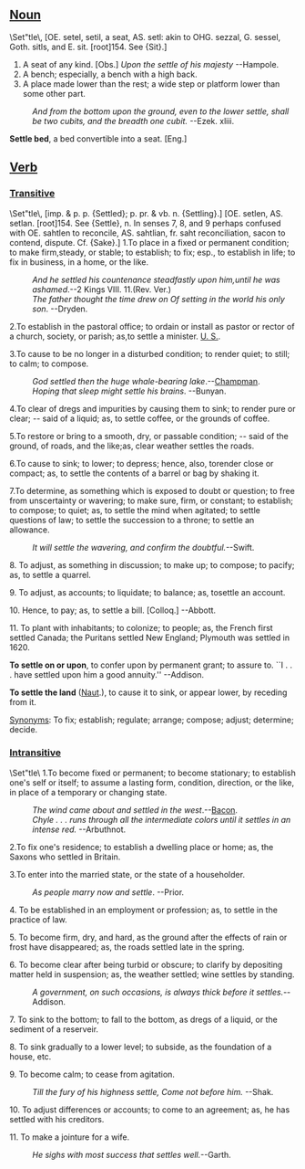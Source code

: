 {{rfc}}
==[[Noun]]==
<nowiki>\Set"tle\</nowiki>, [OE. setel, setil, a seat, AS. setl: akin
to OHG. sezzal, G. sessel, Goth. sitls, and E. sit.
[root]154. See {Sit}.]
#A seat of any kind. [Obs.] ''Upon the settle of his majesty'' --Hampole.
#A bench; especially, a bench with a high back.
#A place made lower than the rest; a wide step or platform lower than some other part.
:''And from the bottom upon the ground, even to the lower settle, shall be two cubits, and the breadth one cubit.'' --Ezek. xliii.
'''Settle bed''', a bed convertible into a seat. [Eng.]
== [[Verb]] ==
===[[Transitive]]===
<nowiki>\Set"tle\</nowiki>,  [imp. & p. p. {Settled}; p. pr. & vb. n.
{Settling}.] [OE. setlen, AS. setlan. [root]154. See
{Settle}, n. In senses 7, 8, and 9 perhaps confused with OE.
sahtlen to reconcile, AS. sahtlian, fr. saht reconciliation,
sacon to contend, dispute. Cf. {Sake}.]
1.To place in a fixed or permanent condition; to make firm,steady, or stable; to establish; to fix; esp., to establish in life; to fix in business, in a home, or the like.
:''And he settled his countenance steadfastly upon him,until he was ashamed''.--2 Kings VIII. 11.(Rev. Ver.)
:''The father thought the time drew on Of setting in the world his only son''. --Dryden.
2.To establish in the pastoral office; to ordain or install as pastor or rector of a church, society, or parish; as,to settle a minister. [[U. S.]].

3.To cause to be no longer in a disturbed condition; to render quiet; to still; to calm; to compose.
:''God settled then the huge whale-bearing lake''.--[[w:Chapman|Champman]].
:''Hoping that sleep might settle his brains''. --Bunyan.

4.To clear of dregs and impurities by causing them to sink; to render pure or clear; -- said of a liquid; as, to settle coffee, or the grounds of coffee.

5.To restore or bring to a smooth, dry, or passable condition; -- said of the ground, of roads, and the like;as, clear weather settles the roads.

6.To cause to sink; to lower; to depress; hence, also, torender close or compact; as, to settle the contents of a barrel or bag by shaking it.

7.To determine, as something which is exposed to doubt or question; to free from unscertainty or wavering; to make sure, firm, or constant; to establish; to compose; to quiet; as, to settle the mind when agitated; to settle questions of law; to settle the succession to a throne; to settle an allowance.
:''It will settle the wavering, and confirm the doubtful.''--Swift.

8. To adjust, as something in discussion; to make up; to compose; to pacify; as, to settle a quarrel.

9. To adjust, as accounts; to liquidate; to balance; as, tosettle an account.

10. Hence, to pay; as, to settle a bill. [Colloq.] --Abbott.

11. To plant with inhabitants; to colonize; to people; as, the French first settled Canada; the Puritans settled New England; Plymouth was settled in 1620.

'''To settle on or upon''', to confer upon by permanent grant; to assure to. ``I . . . have settled upon him a good annuity.'' --Addison.

'''To settle the land''' ([[Naut]].), to cause it to sink, or appear lower, by receding from it.

[[Synonym]]s: To fix; establish; regulate; arrange; compose; adjust; determine; decide.

===[[Intransitive]]===
<nowiki>\Set"tle\</nowiki>
1.To become fixed or permanent; to become stationary; to establish one's self or itself; to assume a lasting form, condition, direction, or the like, in place of a temporary or changing state.
:''The wind came about and settled in the west''.--[[w:Bacon|Bacon]].
:''Chyle . . . runs through all the intermediate colors until it settles in an intense red.''   --Arbuthnot.

2.To fix one's residence; to establish a dwelling place or home; as, the Saxons who settled in Britain.

3.To enter into the married state, or the state of a householder.
:''As people marry now and settle''. --Prior.

4. To be established in an employment or profession; as, to settle in the practice of law.

5. To become firm, dry, and hard, as the ground after the effects of rain or frost have disappeared; as, the roads settled late in the spring.

6. To become clear after being turbid or obscure; to clarify by depositing matter held in suspension; as, the weather settled; wine settles by standing.
:''A government, on such occasions, is always thick before it settles.''--Addison.

7. To sink to the bottom; to fall to the bottom, as dregs of a liquid, or the sediment of a reserveir.

8. To sink gradually to a lower level; to subside, as the foundation of a house, etc.

9. To become calm; to cease from agitation.
:''Till the fury of his highness settle, Come not before him.'' --Shak.

10. To adjust differences or accounts; to come to an agreement; as, he has settled with his creditors.

11. To make a jointure for a wife.
:''He sighs with most success that settles well.''--Garth.